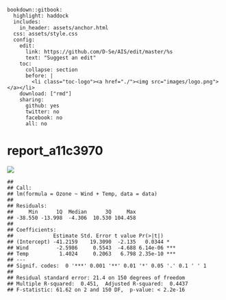 
    bookdown::gitbook:
      highlight: haddock
      includes:
        in_header: assets/anchor.html
      css: assets/style.css
      config:
        edit: 
          link: https://github.com/D-Se/AIS/edit/master/%s
          text: "Suggest an edit"
        toc:
          collapse: section
          before: |
            <li class="toc-logo"><a href="./"><img src="images/logo.png"></a></li>
        download: ["rmd"]
        sharing:
          github: yes
          twitter: no
          facebook: no
          all: no

# report_a11c3970

![](C:/Users/D/Documents/R/NJU/ML/_chapters/report_a11c3970_files/figure-gfm/unnamed-chunk-1-1.png)<!-- -->

    ## 
    ## Call:
    ## lm(formula = Ozone ~ Wind + Temp, data = data)
    ## 
    ## Residuals:
    ##     Min      1Q  Median      3Q     Max 
    ## -38.550 -13.998  -4.306  10.530 104.458 
    ## 
    ## Coefficients:
    ##             Estimate Std. Error t value Pr(>|t|)    
    ## (Intercept) -41.2159    19.3090  -2.135   0.0344 *  
    ## Wind         -2.5986     0.5543  -4.688 6.14e-06 ***
    ## Temp          1.4024     0.2063   6.798 2.35e-10 ***
    ## ---
    ## Signif. codes:  0 '***' 0.001 '**' 0.01 '*' 0.05 '.' 0.1 ' ' 1
    ## 
    ## Residual standard error: 21.4 on 150 degrees of freedom
    ## Multiple R-squared:  0.451,  Adjusted R-squared:  0.4437 
    ## F-statistic: 61.62 on 2 and 150 DF,  p-value: < 2.2e-16
